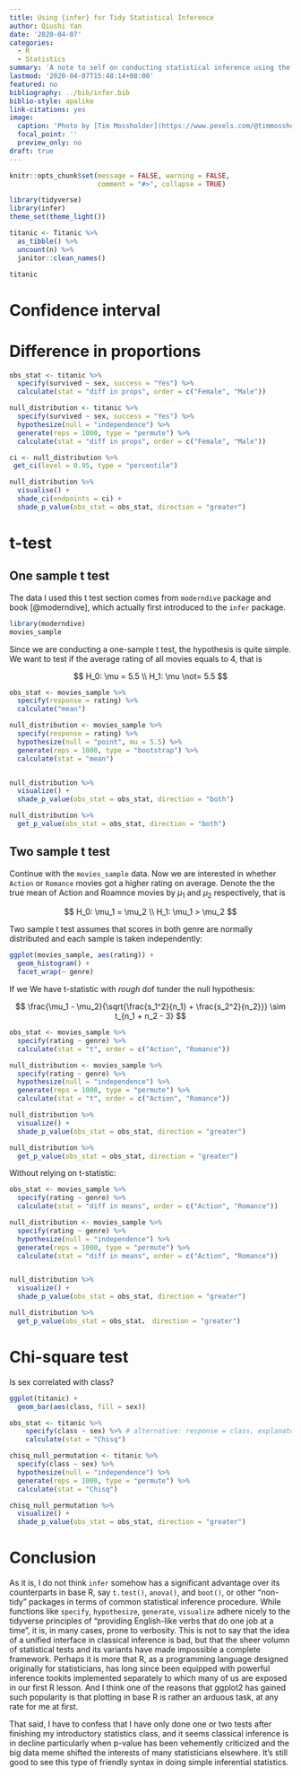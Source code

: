 ```yaml
---
title: Using {infer} for Tidy Statistical Inference
author: Qiushi Yan
date: '2020-04-07'
categories:
  - R
  - Statistics
summary: 'A note to self on conducting statistical inference using the {infer} package'
lastmod: '2020-04-07T15:48:14+08:00'
featured: no
bibliography: ../bib/infer.bib
biblio-style: apalike
link-citations: yes
image:
  caption: 'Photo by [Tim Mossholder](https://www.pexels.com/@timmossholder)'
  focal_point: ''
  preview_only: no
draft: true
---
```



```r
knitr::opts_chunk$set(message = FALSE, warning = FALSE,
                      comment = "#>", collapse = TRUE)
```


```r
library(tidyverse)
library(infer) 
theme_set(theme_light())
```

```r
titanic <- Titanic %>% 
  as_tibble() %>% 
  uncount(n) %>% 
  janitor::clean_names()

titanic
```

# Confidence interval


# Difference in proportions  
```r
obs_stat <- titanic %>% 
  specify(survived ~ sex, success = "Yes") %>%
  calculate(stat = "diff in props", order = c("Female", "Male")) 

null_distribution <- titanic %>% 
  specify(survived ~ sex, success = "Yes") %>% 
  hypothesize(null = "independence") %>%
  generate(reps = 1000, type = "permute") %>% 
  calculate(stat = "diff in props", order = c("Female", "Male")) 

ci <- null_distribution %>% 
 get_ci(level = 0.95, type = "percentile")

null_distribution %>% 
  visualise() +
  shade_ci(endpoints = ci) + 
  shade_p_value(obs_stat = obs_stat, direction = "greater")  
```

# t-test  


## One sample t test  

The data I used this t test section comes from `moderndive` package and book [@moderndive], which actually first introduced to the `infer` package.
```r
library(moderndive)
movies_sample
```

Since we are conducting a one-sample t test, the hypothesis is quite simple. We want to test if the average rating of all movies equals to 4, that is 

$$
H_0: \mu = 5.5 \\
H_1: \mu \not= 5.5
$$

```r
obs_stat <- movies_sample %>% 
  specify(response = rating) %>% 
  calculate("mean")

null_distribution <- movies_sample %>% 
  specify(response = rating) %>%
  hypothesize(null = "point", mu = 5.5) %>%
  generate(reps = 1000, type = "bootstrap") %>% 
  calculate(stat = "mean")


null_distribution %>% 
  visualize() +
  shade_p_value(obs_stat = obs_stat, direction = "both")

null_distribution %>% 
  get_p_value(obs_stat = obs_stat, direction = "both")
```



## Two sample t test  

Continue with the `movies_sample` data. Now we are interested in whether `Action` or `Romance` movies got a higher rating on average. Denote the the true mean of Action and Roamnce movies by $\mu_1$ and $\mu_2$ respectively, that is 

$$
H_0: \mu_1 = \mu_2 \\
H_1: \mu_1 > \mu_2
$$

Two sample t test assumes that scores in both genre are normally distributed and each sample is taken independently:  

```r
ggplot(movies_sample, aes(rating)) + 
  geom_histogram() + 
  facet_wrap(~ genre)
```


If we We have t-statistic with *rough* dof tunder the null hypothesis:  

$$
\frac{\mu_1 - \mu_2}{\sqrt{\frac{s_1^2}{n_1} + \frac{s_2^2}{n_2}}} \sim t_{n_1 + n_2 - 3} 
$$


```r
obs_stat <- movies_sample %>% 
  specify(rating ~ genre) %>% 
  calculate(stat = "t", order = c("Action", "Romance"))

null_distribution <- movies_sample %>% 
  specify(rating ~ genre) %>% 
  hypothesize(null = "independence") %>% 
  generate(reps = 1000, type = "permute") %>% 
  calculate(stat = "t", order = c("Action", "Romance"))

null_distribution %>% 
  visualize() + 
  shade_p_value(obs_stat = obs_stat, direction = "greater")

null_distribution %>% 
  get_p_value(obs_stat = obs_stat, direction = "greater")
```

Without relying on t-statistic:  


```r
obs_stat <- movies_sample %>% 
  specify(rating ~ genre) %>% 
  calculate(stat = "diff in means", order = c("Action", "Romance"))

null_distribution <- movies_sample %>% 
  specify(rating ~ genre) %>% 
  hypothesize(null = "independence") %>% 
  generate(reps = 1000, type = "permute") %>% 
  calculate(stat = "diff in means", order = c("Action", "Romance"))


null_distribution %>% 
  visualize() + 
  shade_p_value(obs_stat = obs_stat, direction = "greater") 

null_distribution %>% 
  get_p_value(obs_stat = obs_stat， direction = "greater")
```



# Chi-square test  

Is sex correlated with class?               

```r
ggplot(titanic) + 
  geom_bar(aes(class, fill = sex))
```


```r
obs_stat <- titanic %>% 
    specify(class ~ sex) %>% # alternative: response = class, explanatory = sex
    calculate(stat = "Chisq")
```


```r
chisq_null_permutation <- titanic %>%
  specify(class ~ sex) %>% 
  hypothesize(null = "independence") %>%
  generate(reps = 1000, type = "permute") %>%
  calculate(stat = "Chisq")

chisq_null_permutation %>% 
  visualize() + 
  shade_p_value(obs_stat = obs_stat, direction = "greater")
```




# Conclusion  

As it is, I do not think `infer` somehow has a significant advantage over its counterparts in base R, say `t.test()`, `anova()`, and `boot()`, or other "non-tidy" packages in terms of common statistical inference procedure. While functions like `specify`, `hypothesize`, `generate`, `visualize` adhere nicely to the tidyverse principles of "providing English-like verbs that do one job at a time", it is, in many cases, prone to verbosity. This is not to say that the idea of a unified interface in classical inference is bad, but that the sheer volumn of statistical tests and its variants have made impossible a complete framework. Perhaps it is more that R, as a programming language designed originally for statisticians, has long since been equipped with powerful inference tookits implemented separately to which many of us are exposed in our first R lesson. And I think one of the reasons that ggplot2 has gained such popularity is that plotting in base R is rather an arduous task, at any rate for me at first. 

That said, I have to confess that I have only done one or two tests after finishing my introductory statistics class, and it seems classical inference is in decline particularly when p-value has been vehemently criticized and the big data meme shifted the interests of many statisticians elsewhere. It's still good to see this type of friendly syntax in doing simple inferential statistics.  













